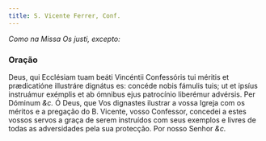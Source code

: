 ```yaml
---
title: S. Vicente Ferrer, Conf.
---
```


<em>Como na Missa Os justi, excepto:</em>


<LinkCard
  href="/missal/comum/14confessoresnaopontifices1"
  title="Confessores não Pontífices - Missa Os justi"
/>

### Oração

<div class="grid grid-cols-2 gap-5">
  <span class="text-justify">
    Deus, qui Ecclésiam tuam beáti Vincéntii Confessóris tui méritis et
    prædicatióne illustráre dignátus es: concéde nobis fámulis tuis; ut et
    ipsíus instruámur exémplis et ab ómnibus ejus patrocínio liberémur advérsis.
    Per Dóminum <em>&c.</em>
  </span>
  <span class="text-justify">
    Ó Deus, que Vos dignastes ilustrar a vossa Igreja com os méritos e a
    pregação do B. Vicente, vosso Confessor, concedei a estes vossos servos a
    graça de serem instruídos com seus exemplos e livres de todas as
    adversidades pela sua protecção. Por nosso Senhor <em>&c.</em>
  </span>
</div>
